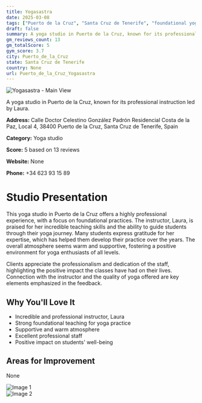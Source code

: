 ```yaml
---
title: Yogasastra
date: 2025-03-08
tags: ["Puerto de la Cruz", "Santa Cruz de Tenerife", "foundational yoga", "supportive atmosphere", "professional instruction", "Puerto de la Cruz"]  
draft: false
summary: A yoga studio in Puerto de la Cruz, known for its professional instruction led by Laura.
gm_reviews_count: 13
gm_totalScore: 5
gym_score: 3.7
city: Puerto_de_la_Cruz
state: Santa Cruz de Tenerife
country: None
url: Puerto_de_la_Cruz_Yogasastra
---
```


<div className="aspect-[16/9] relative my-8">
  <img 
    src="https://lh5.googleusercontent.com/p/AF1QipMmy4b3y_qV2-pQnPDOlRDtzel00rY6AvXBY3EA=w1920-h1080-k-no"
    alt="Yogasastra - Main View"
    className="object-cover absolute inset-0 w-full h-full rounded-lg"
  />
</div>

A yoga studio in Puerto de la Cruz, known for its professional instruction led by Laura.

**Address:** Calle Doctor Celestino González Padrón Residencial Costa de la Paz, Local 4, 38400 Puerto de la Cruz, Santa Cruz de Tenerife, Spain

**Category:** Yoga studio

**Score:** 5 based on 13 reviews

**Website:** None

**Phone:** +34 623 93 15 89

# Studio Presentation

This yoga studio in Puerto de la Cruz offers a highly professional experience, with a focus on foundational practices. The instructor, Laura, is praised for her incredible teaching skills and the ability to guide students through their yoga journey. Many students express gratitude for her expertise, which has helped them develop their practice over the years. The overall atmosphere seems warm and supportive, fostering a positive environment for yoga enthusiasts of all levels.

Clients appreciate the professionalism and dedication of the staff, highlighting the positive impact the classes have had on their lives. Connection with the instructor and the quality of yoga offered are key elements emphasized in the feedback.

## Why You'll Love It

- Incredible and professional instructor, Laura
- Strong foundational teaching for yoga practice
- Supportive and warm atmosphere
- Excellent professional staff
- Positive impact on students' well-being

## Areas for Improvement

None

<div className="grid grid-cols-1 xl:grid-cols-2 gap-4 my-8">
<div className="aspect-[4/3] relative"><img src="https://streetviewpixels-pa.googleapis.com/v1/thumbnail?panoid=A84QAFFrfNmIkFmrLKHp1A&cb_client=maps_sv.tactile.gps&w=203&h=100&yaw=150.74251&pitch=0&thumbfov=100" alt="Image 1" className="object-cover absolute inset-0 w-full h-full rounded-lg" /></div>
<div className="aspect-[4/3] relative"><img src="https://lh5.googleusercontent.com/p/AF1QipMmy4b3y_qV2-pQnPDOlRDtzel00rY6AvXBY3EA=w1920-h1080-k-no" alt="Image 2" className="object-cover absolute inset-0 w-full h-full rounded-lg" /></div>
</div>